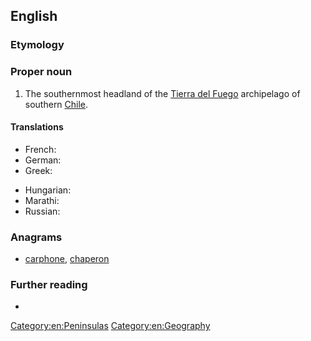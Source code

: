 ==English==

===Etymology===
{{rfe|lang=en}}

===Proper noun===
{{en-proper noun|head=[[cape|Cape]] [[horn|Horn]]}}

# The southernmost headland of the [[Tierra del Fuego]] archipelago of southern [[Chile]].

====Translations====
{{trans-top|southernmost headland of Tierra del Fuego}}
* French: {{t+|fr|Cap Horn|m}}
* German: {{t|de|Kap Hoorn|n}}
* Greek: {{t|el|Ακρωτήριο Χορν|n}}
{{trans-mid}}
* Hungarian: {{t|hu|Horn-fok}}
* Marathi: {{t|mr|केप हॉर्न|tr=kepa hǒrna|sc=Deva}}
* Russian: {{t|ru|мыс Горн|m}}
{{trans-bottom}}

===Anagrams===
* [[carphone#English|carphone]], [[chaperon#English|chaperon]]

===Further reading===
* {{pedia}}

[[Category:en:Peninsulas]]
[[Category:en:Geography]]